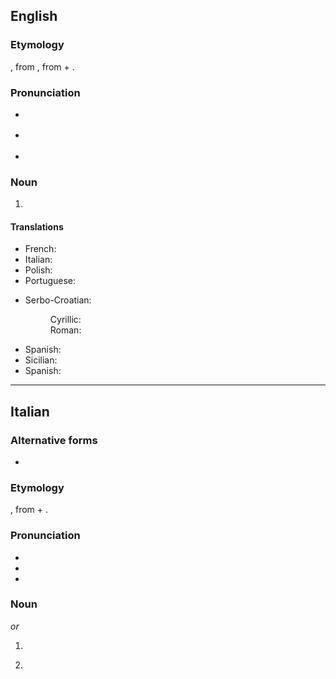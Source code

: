 {{also|Malvasia}}

==English==

===Etymology===
{{bor|en|it|-}}, from {{der|en|grc|Μονεμβασία||{{w|Monemvasia}}|pos=a city on the Peloponnese}}, from {{m|grc|μόνος||one}} + {{m|grc|ἔμβασις||entering into|pos={{m|grc|ἐν|tr=-}} + {{m|grc|βάσις|tr=-}}}}.

===Pronunciation===
{{wikipedia}}
* {{a|UK}} {{IPA|/ˌmalvəˈsɪə/|lang=en}}
* {{a|US}} {{IPA|/ˌmælvəˈsi.ə/|/ˌmælvəˈzi.ə/|lang=en}}
* {{rhymes|ɪə|iːə|lang=en}}

===Noun===
{{en-noun|~}}

# {{def|A variety of [[grape]], originally from the region of the [[Aegean]], now used to make [[malmsey]] wine.}}

====Translations====
{{trans-top|grapevine used to make malmsey}}
* French: {{t+|fr|malvoisie|m|f}}
* Italian: {{t+|it|malvasia|f|m}}
* Polish: {{t+|pl|małmazja|f}}
* Portuguese: {{t+|pt|malvasia|f}}
{{trans-mid}}
* Serbo-Croatian:
*: Cyrillic: {{t|sh|ма̀лва̄зија|f}}
*: Roman: {{t+|sh|màlvāzija|f}}
* Spanish: {{t|es|malvasía|f}}
* Sicilian: {{t|scn|marvasìa|m|f}}
* Spanish: {{t|es|malvasía|f}}
{{trans-bottom}}

{{topics|en|Grapevines}}

----

==Italian==

===Alternative forms===
* {{alter|it|malvagia||archaic}}

===Etymology===
{{der|it|grc|Μονεμβασία||Monemvasia|pos=a city on the Peloponnese}}, from {{m|grc|μόνος||one}} + {{m|grc|ἔμβασις||entering into|pos={{m|grc|ἐν|tr=-}} + {{m|grc|βάσις|tr=-}}}}.

===Pronunciation===
{{wikipedia|lang=it}}
* {{IPA|/mal.vaˈzi.a/|[mälväˈziːä]|lang=it}}
* {{rhymes|ia|lang=it}}
* {{hyphenation|mal|va|sì|a|lang=it}}

===Noun===
{{it-noun|f}} ''or'' {{it-noun|m|-}}

# {{lb|it|usually|_|uncountable}} {{l|en|malvasia}} {{gloss|grapevine}}
# {{lb|it|usually|_|uncountable}} {{l|en|malmsey}} {{gloss|wine}}

{{topics|it|Grapevines|Wines}}